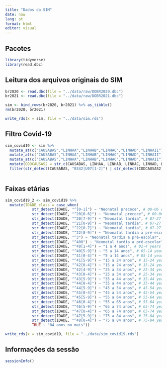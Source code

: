 ```yaml
---
title: "Dados do SIM"
date: now
lang: pt
format: html
editor: visual
---
```


## Pacotes

```r
library(tidyverse)
library(read.dbc)
```

## Leitura dos arquivos originais do SIM

```r
br2020 <- read.dbc(file = "../data/raw/DOBR2020.dbc")
br2021 <- read.dbc(file = "../data/raw/DOBR2021.dbc")

sim <- bind_rows(br2020, br2021) %>% as_tibble()
rm(br2020, br2021)
```

```r
write_rds(x = sim, file = "../data/sim.rds")
```

## Filtro Covid-19

```r
sim_covid19 <- sim %>%
  mutate_at(c("CAUSABAS","LINHAA","LINHAB","LINHAC","LINHAD","LINHAII"), ~str_remove_all(., "[^[:alnum:]]")) %>%
  mutate_at(c("CAUSABAS","LINHAA","LINHAB","LINHAC","LINHAD","LINHAII"), ~str_replace_na(., "")) %>%
  mutate_at(c("CAUSABAS","LINHAA","LINHAB","LINHAC","LINHAD","LINHAII"), ~str_to_upper(., "")) %>%
  mutate(CODCAUSAS2 = str_c(CAUSABAS, LINHAA, LINHAB, LINHAC, LINHAD, LINHAII, sep = "")) %>%
  filter(str_detect(CAUSABAS, "B342|U07[1-2]") | str_detect(CODCAUSAS2, "B342|U07[1-2]"))
  
```

## Faixas etárias

```r
sim_covid19_2 <- sim_covid19 %>% 
  mutate(IDADE_class = case_when(
            str_detect(IDADE, "^[0-1]") ~ "Neonatal precoce", # 00-06 days
            str_detect(IDADE, "^20[0-6]") ~ "Neonatal precoce", # 00-06 days
            str_detect(IDADE, "^20[7-9]") ~ "Neonatal tardia", # 07-27 days 
            str_detect(IDADE, "^21[0-9]") ~ "Neonatal tardia", # 07-27 days
            str_detect(IDADE, "^22[0-7]") ~ "Neonatal tardia", # 07-27 days
            str_detect(IDADE, "^22[8-9]") ~ "Neonatal tardia a pré-escolar", # 28-364 days
            str_detect(IDADE, "^3") ~ "Neonatal tardia a pré-escolar", # 28-364 days
            str_detect(IDADE, "^400") ~ "Neonatal tardia a pré-escolar", # 28-364 days
            str_detect(IDADE, "^40[1-4]") ~ "1 a 4 anos", # 01-4 years
            str_detect(IDADE, "^40[5-9]") ~ "5 a 14 anos", # 05-14 years
            str_detect(IDADE, "^41[0-4]") ~ "5 a 14 anos", # 05-14 years
            str_detect(IDADE, "^41[5-9]") ~ "15 a 24 anos", # 15-24 years
            str_detect(IDADE, "^42[0-4]") ~ "15 a 24 anos", # 15-24 years
            str_detect(IDADE, "^42[4-9]") ~ "25 a 34 anos", # 25-34 years
            str_detect(IDADE, "^43[0-4]") ~ "25 a 34 anos", # 25-34 years
            str_detect(IDADE, "^43[5-9]") ~ "35 a 44 anos", # 35-44 years
            str_detect(IDADE, "^44[0-4]") ~ "35 a 44 anos", # 35-44 years
            str_detect(IDADE, "^44[5-9]") ~ "45 a 54 anos", # 45-54 years
            str_detect(IDADE, "^45[0-4]") ~ "45 a 54 anos", # 45-54 years
            str_detect(IDADE, "^45[5-9]") ~ "55 a 64 anos", # 55-64 years
            str_detect(IDADE, "^46[0-4]") ~ "55 a 65 anos", # 55-64 years
            str_detect(IDADE, "^46[5-9]") ~ "65 a 74 anos", # 65-74 years
            str_detect(IDADE, "^47[0-4]") ~ "65 a 74 anos", # 65-74 years
            str_detect(IDADE, "^47[5-9]") ~ "75 a 84 anos", # 75-84 years
            str_detect(IDADE, "^48[0-4]") ~ "75 a 84 anos", # 75-84 years
            TRUE ~ "84 anos ou mais"))
```

```r
write_rds(x = sim_covid19, file = "../data/sim_covid19.rds")
```

## Informações da sessão

```r
sessionInfo()
```
